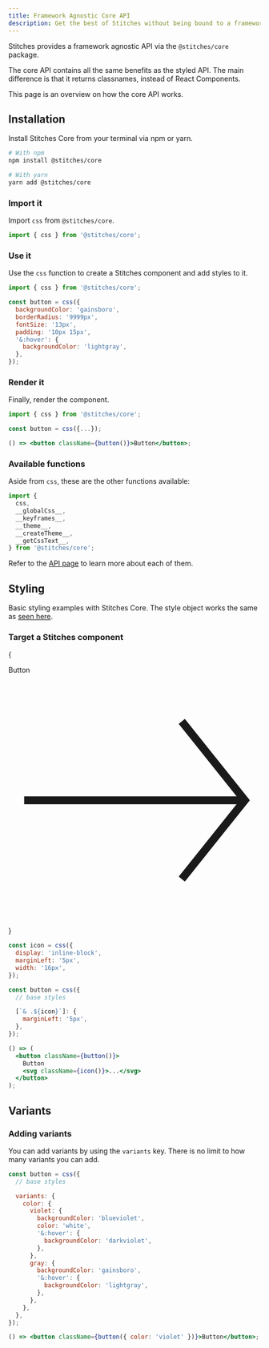 ```yaml
---
title: Framework Agnostic Core API
description: Get the best of Stitches without being bound to a framework
---
```


Stitches provides a framework agnostic API via the `@stitches/core` package.

The core API contains all the same benefits as the styled API. The main difference is that it returns classnames, instead of React Components.

This page is an overview on how the core API works.

## Installation

Install Stitches Core from your terminal via npm or yarn.

```bash
# With npm
npm install @stitches/core

# With yarn
yarn add @stitches/core
```

### Import it

Import `css` from `@stitches/core`.

```js
import { css } from '@stitches/core';
```

### Use it

Use the `css` function to create a Stitches component and add styles to it.

```jsx line=3-11
import { css } from '@stitches/core';

const button = css({
  backgroundColor: 'gainsboro',
  borderRadius: '9999px',
  fontSize: '13px',
  padding: '10px 15px',
  '&:hover': {
    backgroundColor: 'lightgray',
  },
});
```

### Render it

Finally, render the component.

<Preview>
  <DemoButton />
</Preview>

```jsx line=5
import { css } from '@stitches/core';

const button = css({...});

() => <button className={button()}>Button</button>;
```

### Available functions

Aside from `css`, these are the other functions available:

```jsx
import {
  css,
  __globalCss__,
  __keyframes__,
  __theme__,
  __createTheme__,
  __getCssText__,
} from '@stitches/core';
```

Refer to the [API page](/docs/api) to learn more about each of them.

## Styling

Basic styling examples with Stitches Core. The style object works the same as [seen here](/docs/styling).

### Target a Stitches component

{

<Preview>
  <DemoButton
    css={{
      svg: {
        display: 'inline-block',
        marginLeft: '5px',
        width: '16px',
      },
    }}
  >
    Button
    <svg viewBox="0 0 32 32" fill="none" stroke="currentcolor" strokeWidth="2">
      <path d="M22 6 L30 16 22 26 M30 16 L2 16" />
    </svg>
  </DemoButton>
</Preview>
}

```jsx line=10-12
const icon = css({
  display: 'inline-block',
  marginLeft: '5px',
  width: '16px',
});

const button = css({
  // base styles

  [`& .${icon}`]: {
    marginLeft: '5px',
  },
});

() => (
  <button className={button()}>
    Button
    <svg className={icon()}>...</svg>
  </button>
);
```

## Variants

### Adding variants

You can add variants by using the `variants` key. There is no limit to how many variants you can add.

<Preview>
  <div style={{ display: 'flex', gap: '20px' }}>
    <DemoButton color="violet" />
    <DemoButton color="gray" />
  </div>
</Preview>

```jsx line=4-20,23
const button = css({
  // base styles

  variants: {
    color: {
      violet: {
        backgroundColor: 'blueviolet',
        color: 'white',
        '&:hover': {
          backgroundColor: 'darkviolet',
        },
      },
      gray: {
        backgroundColor: 'gainsboro',
        '&:hover': {
          backgroundColor: 'lightgray',
        },
      },
    },
  },
});

() => <button className={button({ color: 'violet' })}>Button</button>;
```
